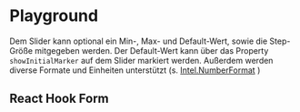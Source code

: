 # Playground

Dem Slider kann optional ein Min-, Max- und Default-Wert, sowie die Step-Größe
mitgegeben werden. Der Default-Wert kann über das Property `showInitialMarker`
auf dem Slider markiert werden. Außerdem werden diverse Formate und Einheiten
unterstützt (s.
[Intel.NumberFormat](https://developer.mozilla.org/en-US/docs/Web/JavaScript/Reference/Global_Objects/Intl/NumberFormat)
)

<LiveCodeEditor />

## React Hook Form

<LiveCodeEditor example="form" editorCollapsed />
